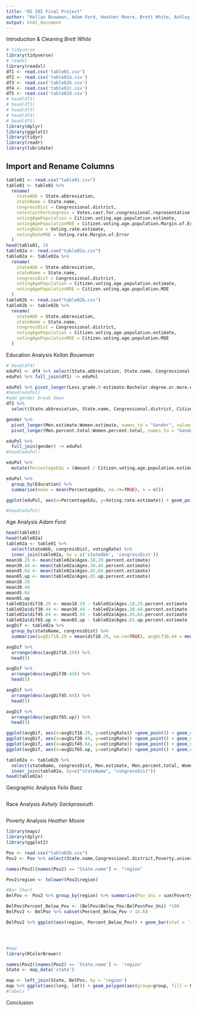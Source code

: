 ```yaml
---
title: "DS 202 Final Project"
author: "Kellan Bouwman, Adam Ford, Heather Moore, Brett White, Ashley Sackpraseuth, Felix Baez"
output: html_document
---
```


Introduction & Cleaning
*Brett White*
    
     
```r
# tidyverse
library(tidyverse)
# readxl
library(readxl)
df1 <- read.csv('table01.csv')
df2 <- read.csv('table02a.csv')
df3 <- read.csv('table02b.csv')
df4 <- read.csv('table02c.csv')
df5 <- read.csv('table02d.csv')
# head(df1)
# head(df2)
# head(df3)
# head(df4)
# head(df5)
library(dplyr)
library(ggplot2)
library(tidyr)
library(readr)
library(lubridate)
```

## Import and Rename Columns
```r
table01 <- read.csv("table01.csv")
table01 <- table01 %>%
  rename(
    stateAbb = State.abbreviation,
    stateName = State.name,
    congressDist = Congressional.district,
    votesCastForCongress = Votes.cast.for.congressional.representative.for.the.November.6..2018.election,
    votingAgePopulation = Citizen.voting.age.population.estimate,
    votingAgePopulationMOE = Citizen.voting.age.population.Margin.of.Error,
    votingRate = Voting.rate.estimate,
    votingRateMOE = Voting.rate.Margin.of.Error
  )
head(table01, 5)
table02a <- read.csv("table02a.csv")
table02a <- table02a %>%
  rename(
    stateAbb = State.abbreviation,
    stateName = State.name,
    congressDist = Congressional.district,
    votingAgePopulation = Citizen.voting.age.population.estimate,
    votingAgePopulationMOE = Citizen.voting.age.population.MOE
  )
table02b <- read.csv("table02b.csv")
table02b <- table02b %>%
  rename(
    stateAbb = State.abbreviation,
    stateName = State.name,
    congressDist = Congressional.district,
    votingAgePopulation = Citizen.voting.age.population.estimate,
    votingAgePopulationMOE = Citizen.voting.age.population.MOE
  )
```


Education Analysis
*Kellan Bouwman*

```r
# head(df4)
eduPol <- df4 %>% select(State.abbreviation, State.name, Congressional.district, Citizen.voting.age.population.estimate, Less.grade.9.estimate, Grade.9.12.no.diploma.estimate, High.school.graduate.estimate, Some.college.no.degree.estimate, Associate.degree.estimate, Bachelor.degree.estimate, Graduate.degree.estimate, High.school.or.more.estimate, Bachelor.degree.or.more.estimate)
eduPol %>% full_join(df1) -> eduPol

eduPol %>% pivot_longer(Less.grade.9.estimate:Bachelor.degree.or.more.estimate, names_to = "Education", values_to = "Amount") -> eduPol
#head(eduPol)
#add gender break down
df3 %>% 
  select(State.abbreviation, State.name, Congressional.district, Citizen.voting.age.population.estimate, Men.estimate, Women.estimate, Men.percent.total, Women.percent.total) -> gender

gender %>%
  pivot_longer(Men.estimate:Women.estimate, names_to = "Gender", values_to = "Percentage") %>%
  pivot_longer(Men.percent.total:Women.percent.total, names_to = "GenderTotal", values_to = "PercentageTotal")-> gender

eduPol %>%
  full_join(gender) -> eduPol
#head(eduPol)

eduPol %>%
  mutate(PercentageEdu = (Amount / Citizen.voting.age.population.estimate) * 100 ) -> eduPol

eduPol %>%
  group_by(Education) %>%
  summarise(mean = mean(PercentageEdu, na.rm=TRUE), n = n())

ggplot(eduPol, aes(x=PercentageEdu, y=Voting.rate.estimate)) + geom_point() + geom_smooth(method='lm') + facet_wrap(~Education)

#head(eduPol)
```

Age Analysis
*Adam Ford*

```r
head(table01)
head(table02a)
table02a <- table01 %>%
  select(stateAbb, congressDist, votingRate) %>%
  inner_join(table02a, by = c('stateAbb', 'congressDist'))
mean18.29 <- mean(table02a$Ages.18.29.percent.estimate)
mean30.44 <- mean(table02a$Ages.30.44.percent.estimate)
mean45.64 <- mean(table02a$Ages.45.64.percent.estimate)
mean65.up <- mean(table02a$Ages.65.up.percent.estimate)
mean18.29
mean30.44
mean45.64
mean65.up
table02a$dif18.29 <- mean18.29 - table02a$Ages.18.29.percent.estimate
table02a$dif30.44 <- mean30.44 - table02a$Ages.30.44.percent.estimate
table02a$dif45.64 <- mean45.64 - table02a$Ages.45.64.percent.estimate
table02a$dif65.up <- mean65.up - table02a$Ages.65.up.percent.estimate
avgDif <- table02a %>%
  group_by(stateName, congressDist) %>%
  summarise(avgDif18.29 = mean(dif18.29, na.rm=TRUE), avgDif30.44 = mean(dif30.44, na.rm=TRUE), avgDif45.64 = mean(dif45.64, na.rm=TRUE), avgDif65.up = mean(dif65.up, na.rm=TRUE), votingRate = votingRate )

avgDif %>% 
  arrange(desc(avgDif18.29)) %>%
  head(5)

avgDif %>% 
  arrange(desc(avgDif30.44)) %>%
  head(5)

avgDif %>% 
  arrange(desc(avgDif45.64)) %>%
  head(5)

avgDif %>% 
  arrange(desc(avgDif65.up)) %>%
  head(5)

ggplot(avgDif, aes(x=avgDif18.29, y=votingRate)) +geom_point() + geom_smooth(method='lm')
ggplot(avgDif, aes(x=avgDif30.44, y=votingRate)) +geom_point() + geom_smooth(method='lm')
ggplot(avgDif, aes(x=avgDif45.64, y=votingRate)) +geom_point() + geom_smooth(method='lm')
ggplot(avgDif, aes(x=avgDif65.up, y=votingRate)) +geom_point() + geom_smooth(method='lm')

table02a <- table02b %>%
  select(stateName, congressDist, Men.estimate, Men.percent.total, Women.estimate, Women.percent.total) %>%
  inner_join(table02a, by=c("stateName", "congressDist"))
head(table02a)
```

Geographic Analysis
*Felix Baez*

```r

```

Race Analysis
*Ashely Sackpraseuth*

```r

```

Poverty Analysis
*Heather Moore*

```r
library(maps)
library(dplyr)
library(ggplot2)

Pov <- read.csv("table02b.csv")
Pov2 <- Pov %>% select(State.name,Congressional.district,Poverty.universe, Below.poverty.level.estimate, Below.poverty.level.percent.total, Citizen.voting.age.population.estimate)

names(Pov2)[names(Pov2) == "State.name"] <- "region"

Pov2$region <- tolower(Pov2$region)

#Bar Chart 
BelPov <- Pov2 %>% group_by(region) %>% summarize(Pov_Uni = sum(Poverty.universe), Below_Pov = sum(Below.poverty.level.estimate)) 

BelPov$Percent_Below_Pov <- (BelPov$Below_Pov/BelPov$Pov_Uni) *100
BelPov2 <- BelPov %>% subset(Percent_Below_Pov > 14.6)

BelPov2 %>% ggplot(aes(region, Percent_Below_Pov)) + geom_bar(stat = 'identity', fill = 'blue') + labs(x = 'States', y = 'Percentage of People Below Poverty Line', title = 'Percentage of Voters Below the Poverty Line')  




#map
library(RColorBrewer)

names(Pov2)[names(Pov2) == 'State.name'] <- 'region' 
State <- map_data('state')

map <- left_join(State, BelPov, by = 'region')
map %>% ggplot(aes(long, lat)) + geom_polygon(aes(group=group, fill = Percent_Below_Pov)) + scale_fill_distiller(palette = 'Blues')
#labels ^
```

Conclusion






